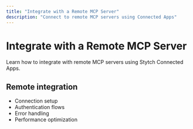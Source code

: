```yaml
---
title: "Integrate with a Remote MCP Server"
description: "Connect to remote MCP servers using Connected Apps"
---
```


# Integrate with a Remote MCP Server

Learn how to integrate with remote MCP servers using Stytch Connected Apps.

## Remote integration

- Connection setup
- Authentication flows
- Error handling
- Performance optimization
